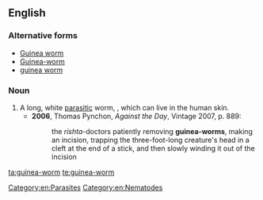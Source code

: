 ==English==

===Alternative forms===
* [[Guinea worm]]
* [[Guinea-worm]]
* [[guinea worm]]

===Noun===
{{en-noun|head=[[Guinea|guinea]]-[[worm]]}}

# A long, white [[parasitic]] worm, {{taxlink|Dracunculus medinensis|species|noshow=1}}, which can live in the human skin.
#* '''2006''', Thomas Pynchon, ''Against the Day'', Vintage 2007, p. 889:
#*: the ''rishta''-doctors patiently removing '''guinea-worms''', making an incision, trapping the three-foot-long creature's head in a cleft at the end of a stick, and then slowly winding it out of the incision

[[Category:en:Parasites]]
[[Category:en:Nematodes]]

[[ta:guinea-worm]]
[[te:guinea-worm]]